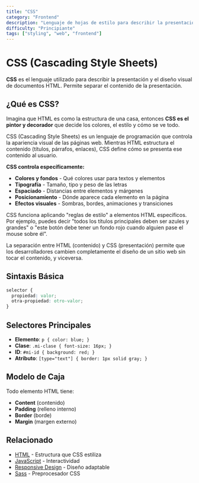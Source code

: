 ```yaml
---
title: "CSS"
category: "Frontend"
description: "Lenguaje de hojas de estilo para describir la presentación de documentos HTML"
difficulty: "Principiante"
tags: ["styling", "web", "frontend"]
---
```


# CSS (Cascading Style Sheets)

**CSS** es el lenguaje utilizado para describir la presentación y el diseño visual de documentos HTML. Permite separar el contenido de la presentación.

## ¿Qué es CSS?

Imagina que HTML es como la estructura de una casa, entonces **CSS es el pintor y decorador** que decide los colores, el estilo y cómo se ve todo.

CSS (Cascading Style Sheets) es un lenguaje de programación que controla la apariencia visual de las páginas web. Mientras HTML estructura el contenido (títulos, párrafos, enlaces), CSS define cómo se presenta ese contenido al usuario.

**CSS controla específicamente:**
- **Colores y fondos** - Qué colores usar para textos y elementos
- **Tipografía** - Tamaño, tipo y peso de las letras
- **Espaciado** - Distancias entre elementos y márgenes
- **Posicionamiento** - Dónde aparece cada elemento en la página
- **Efectos visuales** - Sombras, bordes, animaciones y transiciones

CSS funciona aplicando "reglas de estilo" a elementos HTML específicos. Por ejemplo, puedes decir "todos los títulos principales deben ser azules y grandes" o "este botón debe tener un fondo rojo cuando alguien pase el mouse sobre él".

La separación entre HTML (contenido) y CSS (presentación) permite que los desarrolladores cambien completamente el diseño de un sitio web sin tocar el contenido, y viceversa.

## Sintaxis Básica

```css
selector {
  propiedad: valor;
  otra-propiedad: otro-valor;
}
```

## Selectores Principales

- **Elemento**: `p { color: blue; }`
- **Clase**: `.mi-clase { font-size: 16px; }`
- **ID**: `#mi-id { background: red; }`
- **Atributo**: `[type="text"] { border: 1px solid gray; }`

## Modelo de Caja

Todo elemento HTML tiene:
- **Content** (contenido)
- **Padding** (relleno interno)
- **Border** (borde)
- **Margin** (margen externo)

## Relacionado

- [HTML](/frontend/html) - Estructura que CSS estiliza
- [JavaScript](/frontend/javascript) - Interactividad
- [Responsive Design](/ux-ui/responsive-design) - Diseño adaptable
- [Sass](/frontend/sass) - Preprocesador CSS
